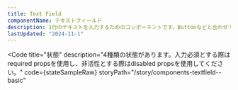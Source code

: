 ```yaml
---
title: Text Field
componentName: テキストフィールド
description: 1行のテキストを入力するためのコンポーネントです。Buttonなどと合わせてフォームを構成します。複数行にはTextAreaを使用してください。
lastUpdated: "2024-11-1"
---
```



<Code
  title="状態"
  description="4種類の状態があります。入力必須とする際はrequired propsを使用し、非活性とする際はdisabled propsを使用してください。"
  code={stateSampleRaw}
  storyPath="/story/components-textfield--basic"
>
  <StateSample client:load />
</Code>
